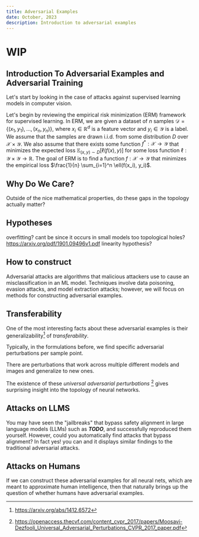 ```yaml
---
title: Adversarial Examples
date: October, 2023
description: Introduction to adversarial examples
---
```

# WIP
## Introduction To Adversarial Examples and Adversarial Training
Let's start by looking in the case of attacks against supervised learning models in computer vision.

Let's begin by reviewing the empirical risk minimization (ERM) framework for supervised learning. In ERM, we are given a dataset of $n$ samples $\mathcal{D} = \{(x_1, y_1), \dots, (x_n, y_n)\}$, where $x_i \in \mathbb{R}^d$ is a feature vector and $y_i \in \mathcal{Y}$ is a label. We assume that the samples are drawn i.i.d. from some distribution $D$ over $\mathcal{X} \times \mathcal{Y}$. We also assume that there exists some function $f^* : \mathcal{X} \rightarrow \mathcal{Y}$ that minimizes the expected loss $\mathbb{E}_{(x, y) \sim D}[\ell(f(x), y)]$ for some loss function $\ell : \mathcal{Y} \times \mathcal{Y} \rightarrow \mathbb{R}$. The goal of ERM is to find a function $f : \mathcal{X} \rightarrow \mathcal{Y}$ that minimizes the empirical loss $\frac{1}{n} \sum_{i=1}^n \ell(f(x_i), y_i)$.

## Why Do We Care?

Outside of the nice mathematical properties, do these gaps in the topology actually matter?

## Hypotheses
overfitting? cant be since it occurs in small models too
topological holes?
https://arxiv.org/pdf/1901.09496v1.pdf
linearity hypothesis?

## How to construct

Adversarial attacks are algorithms that malicious attackers use to cause an misclassification in an ML model. Techniques involve data poisoning, evasion attacks, and model extraction attacks; however, we will focus on methods for constructing adversarial examples.

## Transferability

One of the most interesting facts about these adversarial examples is their generalizability[^1] of *transferability*. 

Typically, in the formulations before, we find specific adversarial perturbations per sample point. 

There are perturbations that work across multiple different models and images and generalize to new ones. 

The existence of these *universal adversarial perturbations* [^2] gives surprising insight into the topology of neural networks.

## Attacks on LLMS

You may have seen the "jailbreaks" that bypass safety alignment in large language models (LLMs) such as _____TODO_____, and successfully reproduced them yourself. However, could you automatically find attacks that bypass alignment? In fact yes! you can and it displays similar findings to the traditional adversarial attacks.

## Attacks on Humans

If we can construct these adversarial examples for all neural nets, which are meant to approximate human intelligence, then that naturally brings up the question of whether humans have adversarial examples.


[^1]: https://arxiv.org/abs/1412.6572
[^2]: https://openaccess.thecvf.com/content_cvpr_2017/papers/Moosavi-Dezfooli_Universal_Adversarial_Perturbations_CVPR_2017_paper.pdf
